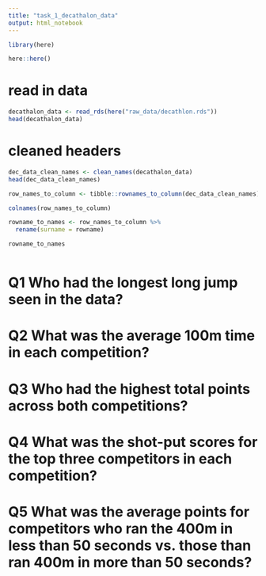 ```yaml
---
title: "task_1_decathalon_data"
output: html_notebook
---
```


```r
library(here)
```

```r
here::here()
```
# read in data
```r
decathalon_data <- read_rds(here("raw_data/decathlon.rds"))
head(decathalon_data)
```
# cleaned headers
```r
dec_data_clean_names <- clean_names(decathalon_data)
head(dec_data_clean_names)
```
```r
row_names_to_column <- tibble::rownames_to_column(dec_data_clean_names)
```
```r
colnames(row_names_to_column)
```
```r
rowname_to_names <- row_names_to_column %>% 
  rename(surname = rowname)

rowname_to_names
```
```r

```

# Q1 Who had the longest long jump seen in the data?


# Q2 What was the average 100m time in each competition?

# Q3 Who had the highest total points across both competitions?

# Q4 What was the shot-put scores for the top three competitors in each competition?

# Q5 What was the average points for competitors who ran the 400m in less than 50 seconds vs. those than ran 400m in more than 50 seconds?
